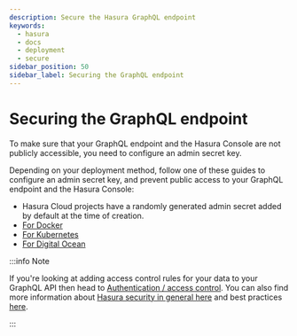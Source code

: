 ```yaml
---
description: Secure the Hasura GraphQL endpoint
keywords:
  - hasura
  - docs
  - deployment
  - secure
sidebar_position: 50
sidebar_label: Securing the GraphQL endpoint
---
```


# Securing the GraphQL endpoint

To make sure that your GraphQL endpoint and the Hasura Console are not publicly accessible, you need to configure an
admin secret key.

Depending on your deployment method, follow one of these guides to configure an admin secret key, and prevent public
access to your GraphQL endpoint and the Hasura Console:

- Hasura Cloud projects have a randomly generated admin secret added by default at the time of creation.
- [For Docker](/deployment/deployment-guides/docker.mdx#docker-secure)
- [For Kubernetes](/deployment/deployment-guides/kubernetes.mdx#kubernetes-secure)
- [For Digital Ocean](/deployment/deployment-guides/digital-ocean-one-click.mdx#digital-ocean-secure)

:::info Note

If you're looking at adding access control rules for your data to your GraphQL API then head to
[Authentication / access control](/auth/index.mdx). You can also find more information about
[Hasura security in general here](/security/index.mdx) and best practices
[here](/deployment/best-practices/security.mdx).

:::
